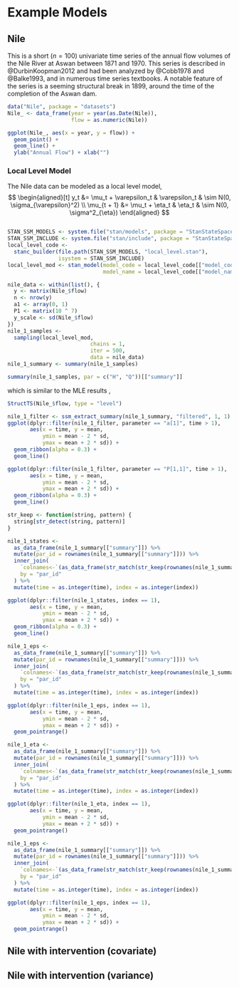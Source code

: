 # Example Models

## Nile

This is a short ($n = 100$) univariate time series of the annual flow volumes of
the Nile River at Aswan between 1871 and 1970. 
This series is described in @DurbinKoopman2012 and had been analyzed by @Cobb1978 and @Balke1993, and in numerous time series textbooks.
A notable feature of the series is a seeming structural break in 1899, around the time of the completion of the Aswan dam.

```r
data("Nile", package = "datasets")
Nile_ <- data_frame(year = year(as.Date(Nile)),
                    flow = as.numeric(Nile))
```

```r
ggplot(Nile_, aes(x = year, y = flow)) +
  geom_point() +
  geom_line() +
  ylab("Annual Flow") + xlab("")
```

### Local Level Model

The Nile data can be modeled as a local level model,
$$
\begin{aligned}[t]
y_t &= \mu_t + \varepsilon_t & \varepsilon_t & \sim N(0, \sigma_{\varepsilon}^2) \\
\mu_{t + 1} &= \mu_t + \eta_t &
\eta_t & \sim N(0, \sigma^2_{\eta})
\end{aligned}
$$

```r
```

```r
STAN_SSM_MODELS <- system.file("stan/models", package = "StanStateSpace")
STAN_SSM_INCLUDE <- system.file("stan/include", package = "StanStateSpace")
local_level_code <-
  stanc_builder(file.path(STAN_SSM_MODELS, "local_level.stan"),
                isystem = STAN_SSM_INCLUDE)
local_level_mod <- stan_model(model_code = local_level_code[["model_code"]],
                              model_name = local_level_code[["model_name"]])
```

```r
nile_data <- within(list(), {
  y <- matrix(Nile_$flow)
  n <- nrow(y)
  a1 <- array(0, 1)
  P1 <- matrix(10 ^ 7)
  y_scale <- sd(Nile_$flow)
})
nile_1_samples <- 
  sampling(local_level_mod,
                          chains = 1,
                          iter = 500,
                          data = nile_data)
nile_1_summary <- summary(nile_1_samples)
```

```r
summary(nile_1_samples, par = c("H", "Q"))[["summary"]]
```
which is similar to the MLE results ,
```r
StructTS(Nile_$flow, type = "level")
```

```r
nile_1_filter <- ssm_extract_summary(nile_1_summary, "filtered", 1, 1)
ggplot(dplyr::filter(nile_1_filter, parameter == "a[1]", time > 1),
       aes(x = time, y = mean, 
           ymin = mean - 2 * sd,
           ymax = mean + 2 * sd)) +
  geom_ribbon(alpha = 0.3) +
  geom_line()

```

```r
ggplot(dplyr::filter(nile_1_filter, parameter == "P[1,1]", time > 1),
       aes(x = time, y = mean, 
           ymin = mean - 2 * sd,
           ymax = mean + 2 * sd)) +
  geom_ribbon(alpha = 0.3) +
  geom_line()

```


```r
str_keep <- function(string, pattern) {
  string[str_detect(string, pattern)]
}

nile_1_states <-
  as_data_frame(nile_1_summary[["summary"]]) %>%
  mutate(par_id = rownames(nile_1_summary[["summary"]])) %>%
  inner_join(
    `colnames<-`(as_data_frame(str_match(str_keep(rownames(nile_1_summary[["summary"]]), "^alpha\\["), "^alpha\\[(\\d+),(\\d+)\\]")), c("par_id", "time", "index")),
    by = "par_id"
  ) %>%
  mutate(time = as.integer(time), index = as.integer(index))

ggplot(dplyr::filter(nile_1_states, index == 1),
       aes(x = time, y = mean,
           ymin = mean - 2 * sd,
           ymax = mean + 2 * sd)) +
  geom_ribbon(alpha = 0.3) +
  geom_line()

```

```r
nile_1_eps <-
  as_data_frame(nile_1_summary[["summary"]]) %>%
  mutate(par_id = rownames(nile_1_summary[["summary"]])) %>%
  inner_join(
    `colnames<-`(as_data_frame(str_match(str_keep(rownames(nile_1_summary[["summary"]]), "^eps\\["), "^eps\\[(\\d+),(\\d+)\\]")), c("par_id", "time", "index")),
    by = "par_id"
  ) %>%
  mutate(time = as.integer(time), index = as.integer(index))

ggplot(dplyr::filter(nile_1_eps, index == 1),
       aes(x = time, y = mean, 
           ymin = mean - 2 * sd,
           ymax = mean + 2 * sd)) +
  geom_pointrange()

```

```r
nile_1_eta <-
  as_data_frame(nile_1_summary[["summary"]]) %>%
  mutate(par_id = rownames(nile_1_summary[["summary"]])) %>%
  inner_join(
    `colnames<-`(as_data_frame(str_match(str_keep(rownames(nile_1_summary[["summary"]]), "^eta\\["), "^eta\\[(\\d+),(\\d+)\\]")), c("par_id", "time", "index")),
    by = "par_id"
  ) %>%
  mutate(time = as.integer(time), index = as.integer(index))

ggplot(dplyr::filter(nile_1_eta, index == 1),
       aes(x = time, y = mean, 
           ymin = mean - 2 * sd,
           ymax = mean + 2 * sd)) +
  geom_pointrange()

```


```r
nile_1_eps <-
  as_data_frame(nile_1_summary[["summary"]]) %>%
  mutate(par_id = rownames(nile_1_summary[["summary"]])) %>%
  inner_join(
    `colnames<-`(as_data_frame(str_match(str_keep(rownames(nile_1_summary[["summary"]]), "^eps\\["), "^eps\\[(\\d+),(\\d+)\\]")), c("par_id", "time", "index")),
    by = "par_id"
  ) %>%
  mutate(time = as.integer(time), index = as.integer(index))

ggplot(dplyr::filter(nile_1_eps, index == 1),
       aes(x = time, y = mean, 
           ymin = mean - 2 * sd,
           ymax = mean + 2 * sd)) +
  geom_pointrange()

```

## Nile with intervention (covariate)



## Nile with intervention (variance)
